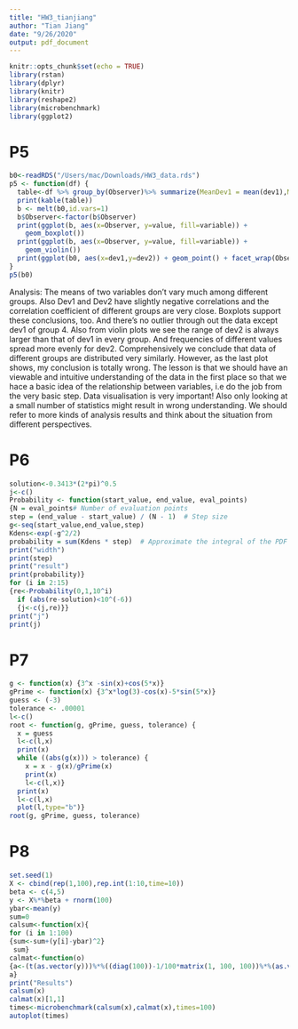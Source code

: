 ```yaml
---
title: "HW3_tianjiang"
author: "Tian Jiang"
date: "9/26/2020"
output: pdf_document
---
```


```r
knitr::opts_chunk$set(echo = TRUE)
library(rstan)
library(dplyr)
library(knitr)
library(reshape2)
library(microbenchmark)
library(ggplot2)
```

# P5
```r
b0<-readRDS("/Users/mac/Downloads/HW3_data.rds")
p5 <- function(df) {
  table<-df %>% group_by(Observer)%>% summarize(MeanDev1 = mean(dev1),MeanDev2 = mean(dev2),SdDev1=sd(dev1),SdDev2=sd(dev2),Correlation=cor(dev1, dev2, method = c("pearson")))
  print(kable(table))
  b <- melt(b0,id.vars=1)
  b$Observer<-factor(b$Observer)
  print(ggplot(b, aes(x=Observer, y=value, fill=variable)) + 
    geom_boxplot())
  print(ggplot(b, aes(x=Observer, y=value, fill=variable)) + 
    geom_violin())
  print(ggplot(b0, aes(x=dev1,y=dev2)) + geom_point() + facet_wrap(Observer~.))
}	
p5(b0)
```
Analysis: The means of two variables don't vary much among different groups. Also Dev1 and Dev2 have slightly negative correlations and the correlation coefficient of different groups are very close. Boxplots support these conclusions, too. And there's no outlier through out the data except dev1 of group 4. Also from violin plots we see the range of dev2 is always larger than that of dev1 in every group. And frequencies of different values spread more evenly for dev2.
Comprehensively we conclude that data of different groups are distributed very similarly.
However, as the last plot shows, my conclusion is totally wrong. The lesson is that we should have an viewable and intuitive understanding of the data in the first place so that we hace a basic idea of the relationship between variables, i.e do the job from the very basic step. Data visualisation is very important! Also only looking at a small number of statistics might result in wrong understanding. We should refer to more kinds of analysis results and think about the situation from different perspectives.

# P6
```r
solution<-0.3413*(2*pi)^0.5
j<-c() 
Probability <- function(start_value, end_value, eval_points) 
{N = eval_points# Number of evaluation points                                      
step = (end_value - start_value) / (N - 1)  # Step size
g<-seq(start_value,end_value,step)
Kdens<-exp(-g^2/2)
probability = sum(Kdens * step)  # Approximate the integral of the PDF
print("width")
print(step)
print("result")
print(probability)}
for (i in 2:15)
{re<-Probability(0,1,10^i)
  if (abs(re-solution)<10^(-6))
  {j<-c(j,re)}}
print("j")
print(j)
```

# P7
```r
g <- function(x) {3^x -sin(x)+cos(5*x)}
gPrime <- function(x) {3^x*log(3)-cos(x)-5*sin(5*x)}
guess <- (-3)
tolerance <- .00001
l<-c()
root <- function(g, gPrime, guess, tolerance) {
  x = guess
  l<-c(l,x)
  print(x)
  while ((abs(g(x))) > tolerance) {
    x = x - g(x)/gPrime(x)
    print(x)
    l<-c(l,x)}
  print(x)
  l<-c(l,x)
  plot(l,type="b")}
root(g, gPrime, guess, tolerance)
```

# P8
```r
set.seed(1)
X <- cbind(rep(1,100),rep.int(1:10,time=10))
beta <- c(4,5)
y <- X%*%beta + rnorm(100)
ybar<-mean(y)
sum=0
calsum<-function(x){
for (i in 1:100)
{sum<-sum+(y[i]-ybar)^2}
 sum}
calmat<-function(o)
{a<-(t(as.vector(y)))%*%((diag(100))-1/100*matrix(1, 100, 100))%*%(as.vector(y))
a}
print("Results")
calsum(x)
calmat(x)[1,1]
times<-microbenchmark(calsum(x),calmat(x),times=100)
autoplot(times)
```

